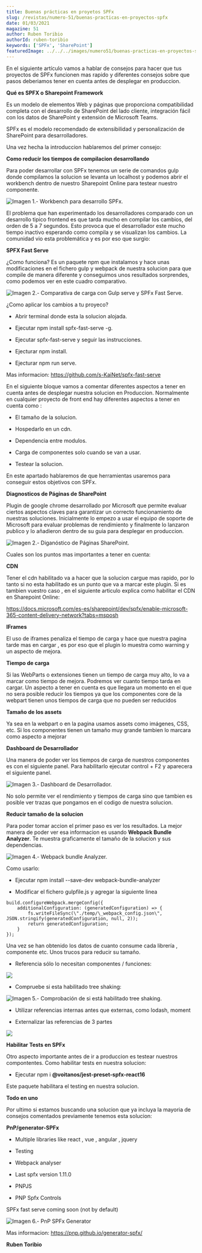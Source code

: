 ```yaml
---
title: Buenas prácticas en proyetos SPFx
slug: /revistas/numero-51/buenas-practicas-en-proyectos-spfx
date: 01/03/2021
magazine: 51
author: Ruben Toribio
authorId: ruben-toribio
keywords: ['SPFx', 'SharePoint']
featuredImage: ../../../images/numero51/buenas-practicas-en-proyectos-spfx/image1.png
---
```



En el siguiente artículo vamos a hablar de consejos para hacer que tus
proyectos de SPFx funcionen mas rapido y diferentes consejos sobre que
pasos deberiamos tener en cuenta antes de desplegar en produccion.

**Qué es SPFX o Sharepoint Framework**

Es un modelo de elementos Web y páginas que proporciona compatibilidad
completa con el desarrollo de SharePoint del lado cliente, integración
fácil con los datos de SharePoint y extensión de Microsoft Teams.

SPFx es el modelo recomendado de extensibilidad y personalización de
SharePoint para desarrolladores.

Una vez hecha la introduccion hablaremos del primer consejo:

**Como reducir los tiempos de compilacion desarrollando**

Para poder desarrollar con SPFx tenemos un serie de comandos gulp donde
compilamos la solucion se levanta un localhost y podemos abrir el
workbench dentro de nuestro Sharepoint Online para testear nuestro
componente.

![Imagen 1.- Workbench para desarrollo SPFx.](../../../images/numero51/buenas-practicas-en-proyectos-spfx/image1.png)


El problema que han experimentado los desarrolladores comparado con un
desarrollo tipico frontend es que tarda mucho en compilar los cambios,
del orden de 5 a 7 segundos. Esto provoca que el desarrollador este
mucho tiempo inactivo esperando como compila y se visualizan los
cambios. La comunidad vio esta problemática y es por eso que surgio:

**SPFX Fast Serve**

¿Como funciona? Es un paquete npm que instalamos y hace unas
modificaciones en el fichero gulp y webpack de nuestra solucion para que
compile de manera diferente y conseguimos unos resultados sorprendes,
como podemos ver en este cuadro comparativo.

![Imagen 2.- Comparativa de carga con Gulp serve y SPFx Fast Serve.](../../../images/numero51/buenas-practicas-en-proyectos-spfx/image2.png)


¿Como aplicar los cambios a tu proyeco?

-   Abrir terminal donde esta la solucion alojada.

-   Ejecutar npm install spfx-fast-serve -g.

-   Ejecutar spfx-fast-serve y seguir las instrucciones.

-   Ejecturar npm install.

-   Ejecturar npm run serve.

Mas informacion: https://github.com/s-KaiNet/spfx-fast-serve

En el siguiente bloque vamos a comentar diferentes aspectos a tener en
cuenta antes de desplegar nuestra solucion en Produccion. Normalmente en
cualquier proyecto de front end hay diferentes aspectos a tener en
cuenta como :

-   El tamaño de la solucion.

-   Hospedarlo en un cdn.

-   Dependencia entre modulos.

-   Carga de componentes solo cuando se van a usar.

-   Testear la solucion.

En este apartado hablaremos de que herramientas usaremos para conseguir
estos objetivos con SPFx.

**Diagnosticos de Páginas de SharePoint**

Plugin de google chrome desarrollado por Microsoft que permite evaluar
ciertos aspectos claves para garantizar un correcto funcionamiento de
nuestras soluciones. Inicialmente lo empezo a usar el equipo de soporte
de Microsoft para evaluar problemas de rendimiento y finalmente lo
lanzaron publico y lo añadieron dentro de su guia para desplegar en
produccion.

![Imagen 2.- Diganóstico de Páginas SharePoint.](../../../images/numero51/buenas-practicas-en-proyectos-spfx/image3.png)


Cuales son los puntos mas importantes a tener en cuenta:

**CDN**

Tener el cdn habilitado va a hacer que la solucion cargue mas rapido,
por lo tanto si no esta habilitado es un punto que va a marcar este
plugin. Si es tambien vuestro caso , en el siguiente articulo explica
como habilitar el CDN en Sharepoint Online:

https://docs.microsoft.com/es-es/sharepoint/dev/spfx/enable-microsoft-365-content-delivery-network?tabs=msposh

**IFrames**

El uso de iframes penaliza el tiempo de carga y hace que nuestra pagina
tarde mas en cargar , es por eso que el plugin lo muestra como warning y
un aspecto de mejora.

**Tiempo de carga**

Si las WebParts o extensiones tienen un tiempo de carga muy alto, lo va
a marcar como tiempo de mejora. Podremos ver cuanto tiempo tarda en
cargar. Un aspecto a tener en cuenta es que llegara un momento en el que
no sera posible reducir los tiempos ya que los componentes core de la
webpart tienen unos tiempos de carga que no pueden ser reducidos

**Tamaño de los assets**

Ya sea en la webpart o en la pagina usamos assets como imágenes, CSS,
etc. Si los componentes tienen un tamaño muy grande tambien lo marcara
como aspecto a mejorar

**Dashboard de Desarrollador**

Una manera de poder ver los tiempos de carga de nuestros componentes es
con el siguiente panel. Para habilitarlo ejecutar control + F2 y
aparecera el siguiente panel.

![Imagen 3.- Dashboard de Desarrollador.](../../../images/numero51/buenas-practicas-en-proyectos-spfx/image4.png)


No solo permite ver el rendimiento y tiempos de carga sino que tambien
es posible ver trazas que pongamos en el codigo de nuestra solucion.

**Reducir tamaño de la solucion**

Para poder tomar accion el primer paso es ver los resultados. La mejor
manera de poder ver esa informacion es usando **Webpack Bundle
Analyzer**. Te muestra graficamente el tamaño de la solucion y sus
dependencias.

![Imagen 4.- Webpack bundle Analyzer.](../../../images/numero51/buenas-practicas-en-proyectos-spfx/image5.png)


Como usarlo:

-   Ejecutar npm install \--save-dev webpack-bundle-analyzer

-   Modificar el fichero gulpfile.js y agregar la siguiente linea

```
build.configureWebpack.mergeConfig({
    additionalConfiguration: (generatedConfiguration) => {
        fs.writeFileSync(\"./temp/\_webpack_config.json\", JSON.stringify(generatedConfiguration, null, 2));
        return generatedConfiguration;
    }
});
```

Una vez se han obtenido los datos de cuanto consume cada librería ,
componente etc. Unos trucos para reducir su tamaño.

-   Referencia sólo lo necesitan componentes / funciones:

![](../../../images/numero51/buenas-practicas-en-proyectos-spfx/image6.png)

-   Compruebe si esta habilitado tree shaking:

![Imagen 5.- Comprobación de si está habilitado tree shaking.](../../../images/numero51/buenas-practicas-en-proyectos-spfx/image7.png)

-   Utilizar referencias internas antes que externas, como lodash,
    moment

-   Externalizar las referencias de 3 partes

![](../../../images/numero51/buenas-practicas-en-proyectos-spfx/image8.png)

**Habilitar Tests en SPFx**

Otro aspecto importante antes de ir a produccion es testear nuestros
compontentes. Como habilitar tests en nuestra solucion:

-   Ejecutar npm i **@voitanos/jest-preset-spfx-react16**

Este paquete habilitara el testing en nuestra solucion.

**Todo en uno**

Por ultimo si estamos buscando una solucion que ya incluya la mayoria de
consejos comentados previamente tenemos esta solucion:

**PnP/generator-SPFx**

-   Multiple libraries like react , vue , angular , jquery

-   Testing

-   Webpack analyser

-   Last spfx version 1.11.0

-   PNPJS

-   PNP Spfx Controls

SPFx fast serve coming soon (not by default)

![Imagen 6.- PnP SPFx Generator](../../../images/numero51/buenas-practicas-en-proyectos-spfx/image9.png)


Mas informacion: https://pnp.github.io/generator-spfx/

**Ruben Toribio**